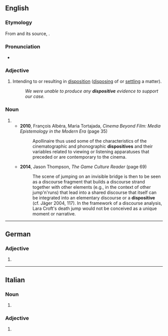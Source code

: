 ==English==

===Etymology===
From {{etyl|frm|en}} {{m|frm|dispositif}} and its source, {{etyl|la|en}} {{m|la|dispositus}}.

===Pronunciation===
* {{a|UK}} {{IPA|en|/dɪˈspɒzɪtɪv/}}

===Adjective===
{{en-adj}}

# Intending to or resulting in [[disposition]] ([[disposing]] of or [[settling]] a matter).
#: ''We were unable to produce any '''dispositive''' evidence to support our case.''

===Noun===
{{en-noun}}

# {{alt form|en|dispositif}}
#* '''2010''', François Albéra, ‎Maria Tortajada, ''Cinema Beyond Film: Media Epistemology in the Modern Era'' (page 35)
#*: Apollinaire thus used some of the characteristics of the cinematographic and phonographic '''dispositives''' and their variables related to viewing or listening apparatuses that preceded or are contemporary to the cinema.
#* '''2014''', Jason Thompson, ''The Game Culture Reader'' (page 69)
#*: The scene of jumping on an invisible bridge is then to be seen as a discourse fragment that builds a discourse strand together with other elements (e.g., in the context of other jump'n'runs) that lead into a shared discourse that itself can be integrated into an elementary discourse or a '''dispositive''' (cf. Jäger 2004, 117). In the framework of a discourse analysis, Lara Croft's death jump would not be conceived as a unique moment or narrative.

----

==German==

===Adjective===
{{head|de|adjective form}}

# {{inflection of|de|dispositiv||str//mix|nom//acc|f|s|;|str|nom//acc|p|;|wk|nom|all-gender|s|;|wk|acc|f//n|s}}

----

==Italian==

===Noun===
{{head|it|noun form|g=f}}

# {{feminine plural of|it|dispositivo}}

===Adjective===
{{head|it|adjective form|g=f}}

# {{feminine plural of|it|dispositivo}}